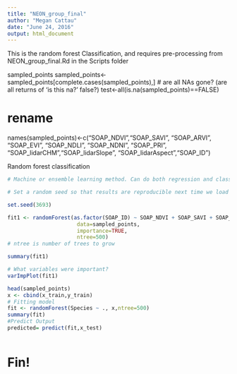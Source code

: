 ```yaml
---
title: "NEON_group_final"
author: "Megan Cattau"
date: "June 24, 2016"
output: html_document
---
```


This is the random forest Classification, and requires pre-processing from NEON_group_final.Rd in the Scripts folder

sampled_points
sampled_points<-sampled_points[complete.cases(sampled_points),]
# are all NAs gone? (are all returns of 'is this na?' false?)
test<-all(is.na(sampled_points)==FALSE)

# rename
names(sampled_points)<-c("SOAP_NDVI","SOAP_SAVI", "SOAP_ARVI", "SOAP_EVI", "SOAP_NDLI", "SOAP_NDNI", "SOAP_PRI", "SOAP_lidarCHM","SOAP_lidarSlope", "SOAP_lidarAspect","SOAP_ID")

Random forest classification
```r
# Machine or ensemble learning method. Can do both regression and classification tasks, and undertakes dimensional reduction methods, treats missing values, outlier values and other essential steps of data exploration. It is a type of ensemble learning method, where multiple CART models are combined

# Set a random seed so that results are reproducible next time we load the code - because this process has two sources of randomness (bagging for bootstrap aggregating takes subset of rows and only running subset of samples each time and subset of predictor variables (sqrt of those available))

set.seed(3693)

fit1 <- randomForest(as.factor(SOAP_ID) ~ SOAP_NDVI + SOAP_SAVI + SOAP_ARVI + SOAP_EVI + SOAP_NDLI + SOAP_NDNI + SOAP_PRI + SOAP_lidarCHM + SOAP_lidarSlope + SOAP_lidarAspect,
                      data=sampled_points, 
                      importance=TRUE, 
                      ntree=500)
# ntree is number of trees to grow

summary(fit1)

# What variables were important?
varImpPlot(fit1)

head(sampled_points)
x <- cbind(x_train,y_train)
# Fitting model
fit <- randomForest(Species ~ ., x,ntree=500)
summary(fit)
#Predict Output 
predicted= predict(fit,x_test)



```

# Fin!


